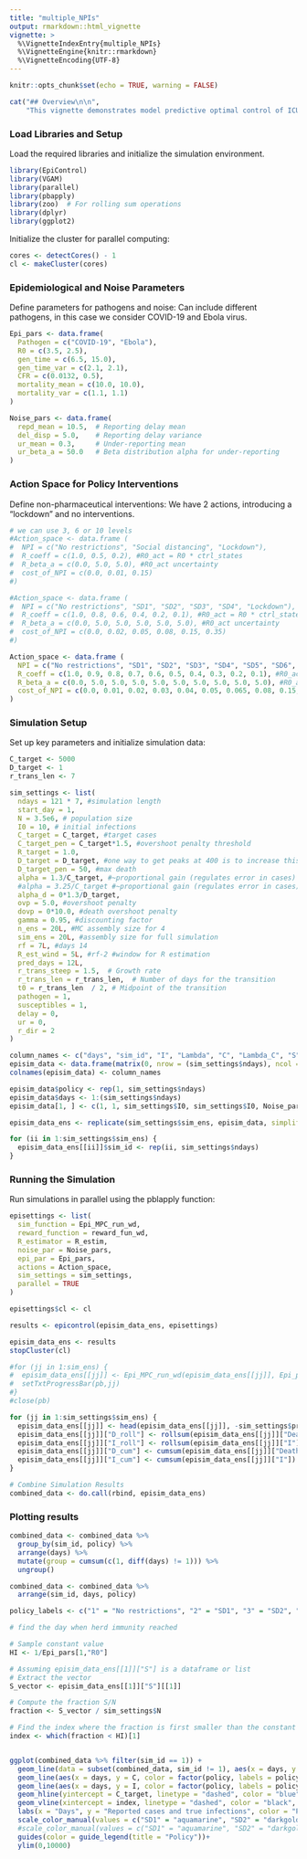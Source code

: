 ```yaml
---
title: "multiple_NPIs"
output: rmarkdown::html_vignette
vignette: >
  %\VignetteIndexEntry{multiple_NPIs}
  %\VignetteEngine{knitr::rmarkdown}
  %\VignetteEncoding{UTF-8}
---
```


```r
knitr::opts_chunk$set(echo = TRUE, warning = FALSE)
```

```r
cat("## Overview\n\n",
    "This vignette demonstrates model predictive optimal control of ICU cases for COVID-19 \n\n")
```

### Load Libraries and Setup

Load the required libraries and initialize the simulation environment.

```r
library(EpiControl)
library(VGAM)
library(parallel)
library(pbapply)
library(zoo)  # For rolling sum operations
library(dplyr)
library(ggplot2)
```

Initialize the cluster for parallel computing:

```r
cores <- detectCores() - 1
cl <- makeCluster(cores)
```

### Epidemiological and Noise Parameters

Define parameters for pathogens and noise: Can include different pathogens, in this case we consider COVID-19 and Ebola virus.

```r
Epi_pars <- data.frame(
  Pathogen = c("COVID-19", "Ebola"),
  R0 = c(3.5, 2.5),
  gen_time = c(6.5, 15.0),
  gen_time_var = c(2.1, 2.1),
  CFR = c(0.0132, 0.5),
  mortality_mean = c(10.0, 10.0),
  mortality_var = c(1.1, 1.1)
)

Noise_pars <- data.frame(
  repd_mean = 10.5,  # Reporting delay mean
  del_disp = 5.0,    # Reporting delay variance
  ur_mean = 0.3,     # Under-reporting mean
  ur_beta_a = 50.0   # Beta distribution alpha for under-reporting
)
```

### Action Space for Policy Interventions

Define non-pharmaceutical interventions: We have 2 actions, introducing a "lockdown" and no interventions.

```r
# we can use 3, 6 or 10 levels
#Action_space <- data.frame (
#  NPI = c("No restrictions", "Social distancing", "Lockdown"),
#  R_coeff = c(1.0, 0.5, 0.2), #R0_act = R0 * ctrl_states
#  R_beta_a = c(0.0, 5.0, 5.0), #R0_act uncertainty
#  cost_of_NPI = c(0.0, 0.01, 0.15)
#)

#Action_space <- data.frame (
#  NPI = c("No restrictions", "SD1", "SD2", "SD3", "SD4", "Lockdown"),
#  R_coeff = c(1.0, 0.8, 0.6, 0.4, 0.2, 0.1), #R0_act = R0 * ctrl_states
#  R_beta_a = c(0.0, 5.0, 5.0, 5.0, 5.0, 5.0), #R0_act uncertainty
#  cost_of_NPI = c(0.0, 0.02, 0.05, 0.08, 0.15, 0.35)
#)

Action_space <- data.frame (
  NPI = c("No restrictions", "SD1", "SD2", "SD3", "SD4", "SD5", "SD6", "SD7", "SD8", "Lockdown"),
  R_coeff = c(1.0, 0.9, 0.8, 0.7, 0.6, 0.5, 0.4, 0.3, 0.2, 0.1), #R0_act = R0 * ctrl_states
  R_beta_a = c(0.0, 5.0, 5.0, 5.0, 5.0, 5.0, 5.0, 5.0, 5.0, 5.0), #R0_act uncertainty
  cost_of_NPI = c(0.0, 0.01, 0.02, 0.03, 0.04, 0.05, 0.065, 0.08, 0.15, 0.35)
)
```

### Simulation Setup

Set up key parameters and initialize simulation data:

```r
C_target <- 5000
D_target <- 1
r_trans_len <- 7

sim_settings <- list(
  ndays = 121 * 7, #simulation length
  start_day = 1,
  N = 3.5e6, # population size
  I0 = 10, # initial infections
  C_target = C_target, #target cases
  C_target_pen = C_target*1.5, #overshoot penalty threshold
  R_target = 1.0,
  D_target = D_target, #one way to get peaks at 400 is to increase this to 15
  D_target_pen = 50, #max death
  alpha = 1.3/C_target, #~proportional gain (regulates error in cases) covid
  #alpha = 3.25/C_target #~proportional gain (regulates error in cases) ebola
  alpha_d = 0*1.3/D_target,
  ovp = 5.0, #overshoot penalty
  dovp = 0*10.0, #death overshoot penalty
  gamma = 0.95, #discounting factor
  n_ens = 20L, #MC assembly size for 4
  sim_ens = 20L, #assembly size for full simulation
  rf = 7L, #days 14
  R_est_wind = 5L, #rf-2 #window for R estimation
  pred_days = 12L,
  r_trans_steep = 1.5,  # Growth rate
  r_trans_len = r_trans_len,  # Number of days for the transition
  t0 = r_trans_len  / 2, # Midpoint of the transition
  pathogen = 1,
  susceptibles = 1,
  delay = 0,
  ur = 0,
  r_dir = 2
)

column_names <- c("days", "sim_id", "I", "Lambda", "C", "Lambda_C", "S", "Deaths", "Re", "Rew", "Rest", "R0est", "policy", "R_coeff")
episim_data <- data.frame(matrix(0, nrow = (sim_settings$ndays), ncol = length(column_names)))
colnames(episim_data) <- column_names

episim_data$policy <- rep(1, sim_settings$ndays)
episim_data$days <- 1:(sim_settings$ndays)
episim_data[1, ] <- c(1, 1, sim_settings$I0, sim_settings$I0, Noise_pars$ur_mean * sim_settings$I0, Noise_pars$ur_mean * sim_settings$I0, sim_settings$N - sim_settings$I0, 0, Epi_pars[1, "R0"], Epi_pars[1, "R0"], 1, 1, 1, 1)

episim_data_ens <- replicate(sim_settings$sim_ens, episim_data, simplify = FALSE)

for (ii in 1:sim_settings$sim_ens) {
  episim_data_ens[[ii]]$sim_id <- rep(ii, sim_settings$ndays)
}
```

### Running the Simulation

Run simulations in parallel using the pblapply function:

```r

episettings <- list(
  sim_function = Epi_MPC_run_wd,
  reward_function = reward_fun_wd,
  R_estimator = R_estim,
  noise_par = Noise_pars,
  epi_par = Epi_pars,
  actions = Action_space,
  sim_settings = sim_settings,
  parallel = TRUE
)

episettings$cl <- cl

results <- epicontrol(episim_data_ens, episettings)

episim_data_ens <- results
stopCluster(cl)

#for (jj in 1:sim_ens) {
#  episim_data_ens[[jj]] <- Epi_MPC_run_wd(episim_data_ens[[jj]], Epi_pars, Noise_pars, Action_space, pred_days = pred_days, n_ens = n_ens, ndays = nrow(episim_data), R_est_wind = R_est_wind, pathogen = 1, susceptibles = 0, delay = 0, ur = 0, r_dir = 2, N = N)
#  setTxtProgressBar(pb,jj)
#}
#close(pb)

for (jj in 1:sim_settings$sim_ens) {
  episim_data_ens[[jj]] <- head(episim_data_ens[[jj]], -sim_settings$pred_days)
  episim_data_ens[[jj]]["D_roll"] <- rollsum(episim_data_ens[[jj]]["Deaths"], 7, fill = NA)
  episim_data_ens[[jj]]["I_roll"] <- rollsum(episim_data_ens[[jj]]["I"], 7, fill = NA)
  episim_data_ens[[jj]]["D_cum"] <- cumsum(episim_data_ens[[jj]]["Deaths"])
  episim_data_ens[[jj]]["I_cum"] <- cumsum(episim_data_ens[[jj]]["I"])
}

# Combine Simulation Results
combined_data <- do.call(rbind, episim_data_ens)
```

### Plotting results

```r

combined_data <- combined_data %>%
  group_by(sim_id, policy) %>%
  arrange(days) %>%
  mutate(group = cumsum(c(1, diff(days) != 1))) %>%
  ungroup()

combined_data <- combined_data %>%
  arrange(sim_id, days, policy)

policy_labels <- c("1" = "No restrictions", "2" = "SD1", "3" = "SD2", "4" = "SD3", "5" = "SD4", "6" = "SD5", "7" = "SD6", "8" = "SD7")

# find the day when herd immunity reached

# Sample constant value
HI <- 1/Epi_pars[1,"R0"]

# Assuming episim_data_ens[[1]]["S"] is a dataframe or list
# Extract the vector
S_vector <- episim_data_ens[[1]]["S"][[1]]

# Compute the fraction S/N
fraction <- S_vector / sim_settings$N

# Find the index where the fraction is first smaller than the constant
index <- which(fraction < HI)[1]


ggplot(combined_data %>% filter(sim_id == 1)) +
  geom_line(data = subset(combined_data, sim_id != 1), aes(x = days, y = C, color = as.factor(sim_id)), alpha = 0.1) +
  geom_line(aes(x = days, y = C, color = factor(policy, labels = policy_labels), group = 1), alpha = 1.0) +
  geom_line(aes(x = days, y = I, color = factor(policy, labels = policy_labels), group = 1), alpha = 1.0, size=0.25) +
  geom_hline(yintercept = C_target, linetype = "dashed", color = "blue", size=0.25) +
  geom_vline(xintercept = index, linetype = "dashed", color = "black", size=0.25) +
  labs(x = "Days", y = "Reported cases and true infections", color = "Policy") +
  scale_color_manual(values = c("SD1" = "aquamarine", "SD2" = "darkgoldenrod1", "SD3" = "deeppink", "SD4" = "darkorchid1", "SD5" = "purple","SD6" = "red","SD7" = "darkred",  "No restrictions" = "chartreuse3")) +
  #scale_color_manual(values = c("SD1" = "aquamarine", "SD2" = "darkgoldenrod1", "SD3" = "deeppink", "SD4" = "darkorchid1", "SD5" = "purple", "No restrictions" = "chartreuse3")) +
  guides(color = guide_legend(title = "Policy"))+
  ylim(0,10000)
```
